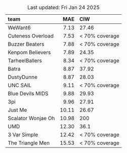 Table: Last updated: Fri Jan 24 2025

|team               |   MAE|CIW            |
|:------------------|-----:|:--------------|
|WeWant6            |  7.13|27.46          |
|Cuteness Overload  |  7.53|< 70% coverage |
|Buzzer Beaters     |  7.88|< 70% coverage |
|Kenpom Believers   |  7.89|24.35          |
|TarheelBallers     |  8.34|< 70% coverage |
|Batra              |  8.87|37.92          |
|DustyDunne         |  8.87|28.03          |
|UNC SAIL           |  9.11|< 70% coverage |
|Blue Devils MIDS   |  9.88|29.93          |
|3pi                |  9.96|27.91          |
|Just Me            | 10.11|26.67          |
|Scalator Wonjae Oh | 10.98|200            |
|UMD                | 12.30|36.1           |
|3 Var Simple       | 12.42|< 70% coverage |
|The Triangle Men   | 15.53|< 70% coverage |
